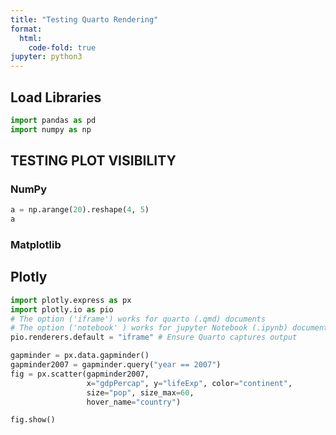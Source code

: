 ```yaml
---
title: "Testing Quarto Rendering"
format:
  html:
    code-fold: true
jupyter: python3
---
```


## Load Libraries

```python
import pandas as pd
import numpy as np
```

## TESTING PLOT VISIBILITY

### NumPy

```python
a = np.arange(20).reshape(4, 5)
a
```

### Matplotlib


## Plotly

```python
import plotly.express as px
import plotly.io as pio
# The option ('iframe') works for quarto (.qmd) documents
# The option ('notebook' ) works for jupyter Notebook (.ipynb) documents
pio.renderers.default = "iframe" # Ensure Quarto captures output

gapminder = px.data.gapminder()
gapminder2007 = gapminder.query("year == 2007")
fig = px.scatter(gapminder2007, 
                 x="gdpPercap", y="lifeExp", color="continent", 
                 size="pop", size_max=60,
                 hover_name="country")

fig.show()
```

